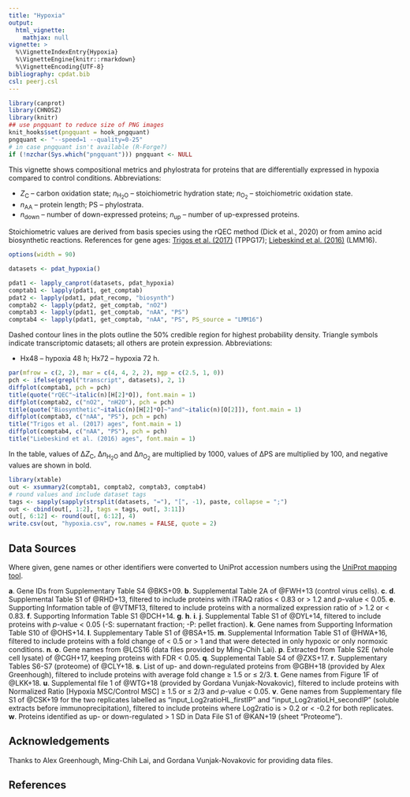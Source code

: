 ```yaml
---
title: "Hypoxia"
output:
  html_vignette:
    mathjax: null
vignette: >
  %\VignetteIndexEntry{Hypoxia}
  %\VignetteEngine{knitr::rmarkdown}
  %\VignetteEncoding{UTF-8}
bibliography: cpdat.bib
csl: peerj.csl
---
```


```r
library(canprot)
library(CHNOSZ)
library(knitr)
## use pngquant to reduce size of PNG images
knit_hooks$set(pngquant = hook_pngquant)
pngquant <- "--speed=1 --quality=0-25"
# in case pngquant isn't available (R-Forge?)
if (!nzchar(Sys.which("pngquant"))) pngquant <- NULL 
```

This vignette shows compositional metrics and phylostrata for proteins that are differentially expressed in hypoxia compared to control conditions.
Abbreviations:

  * <i>Z</i><sub>C</sub> &ndash; carbon oxidation state; <i>n</i><sub>H<sub>2</sub>O</sub> &ndash; stoichiometric hydration state; <i>n</i><sub>O<sub>2</sub></sub> &ndash; stoichiometric oxidation state.
  * <i>n</i><sub>AA</sub> &ndash; protein length; PS &ndash; phylostrata.
  * <i>n</i><sub>down</sub> &ndash; number of down-expressed proteins; <i>n</i><sub>up</sub> &ndash; number of up-expressed proteins.

Stoichiometric values are derived from basis species using the rQEC method (Dick et al., 2020) or from amino acid biosynthetic reactions.
References for gene ages: [Trigos et al. (2017)](https://doi.org/10.1073/pnas.1617743114) (TPPG17); [Liebeskind et al. (2016)](https://doi.org/10.1093/gbe/evw113) (LMM16).

```r
options(width = 90)
```

<style type="text/css">
body {
  max-width: 800px;
  margin-left: auto;
  margin-right: auto;
}
</style>

```r
datasets <- pdat_hypoxia()
```

```r
pdat1 <- lapply_canprot(datasets, pdat_hypoxia)
comptab1 <- lapply(pdat1, get_comptab)
pdat2 <- lapply(pdat1, pdat_recomp, "biosynth")
comptab2 <- lapply(pdat2, get_comptab, "nO2")
comptab3 <- lapply(pdat1, get_comptab, "nAA", "PS")
comptab4 <- lapply(pdat1, get_comptab, "nAA", "PS", PS_source = "LMM16")
```

Dashed contour lines in the plots outline the 50% credible region for highest probability density.
Triangle symbols indicate transcriptomic datasets; all others are protein expression.
Abbreviations:

  * Hx48 &ndash; hypoxia 48 h; Hx72 &ndash; hypoxia 72 h.

```r
par(mfrow = c(2, 2), mar = c(4, 4, 2, 2), mgp = c(2.5, 1, 0))
pch <- ifelse(grepl("transcript", datasets), 2, 1)
diffplot(comptab1, pch = pch)
title(quote("rQEC"~italic(n)[H[2]*O]), font.main = 1)
diffplot(comptab2, c("nO2", "nH2O"), pch = pch)
title(quote("Biosynthetic"~italic(n)[H[2]*O]~"and"~italic(n)[O[2]]), font.main = 1)
diffplot(comptab3, c("nAA", "PS"), pch = pch)
title("Trigos et al. (2017) ages", font.main = 1)
diffplot(comptab4, c("nAA", "PS"), pch = pch)
title("Liebeskind et al. (2016) ages", font.main = 1)
```

In the table, values of &Delta;<i>Z</i><sub>C</sub>, &Delta;<i>n</i><sub>H<sub>2</sub>O</sub> and &Delta;<i>n</i><sub>O<sub>2</sub></sub> are multiplied by 1000, values of &Delta;PS are multiplied by 100, and negative values are shown in bold.

```r
library(xtable)
out <- xsummary2(comptab1, comptab2, comptab3, comptab4)
# round values and include dataset tags
tags <- sapply(sapply(strsplit(datasets, "="), "[", -1), paste, collapse = ";")
out <- cbind(out[, 1:2], tags = tags, out[, 3:11])
out[, 6:12] <- round(out[, 6:12], 4)
write.csv(out, "hypoxia.csv", row.names = FALSE, quote = 2)
```

## Data Sources
Where given, gene names or other identifiers were converted to UniProt accession numbers using the <a href="https://www.uniprot.org/mapping/">UniProt mapping tool</a>.

<b>a</b>. Gene IDs from Supplementary Table S4 @BKS+09.
<b>b</b>. Supplemental Table 2A of @FWH+13 (control virus cells).
<b>c</b>. <b>d</b>. Supplemental Table S1 of @RHD+13, filtered to include proteins with iTRAQ ratios < 0.83 or > 1.2 and _p_-value < 0.05.
<b>e</b>. Supporting Information table of @VTMF13, filtered to include proteins with a normalized expression ratio of > 1.2 or < 0.83.
<b>f</b>. Supporting Information Table S1 @DCH+14.
<b>g</b>. <b>h</b>. <b>i</b>. <b>j</b>. Supplemental Table S1 of @DYL+14, filtered to include proteins with _p_-value < 0.05 (-S: supernatant fraction; -P: pellet fraction).
<b>k</b>. Gene names from Supporting Information Table S10 of @OHS+14.
<b>l</b>. Supplementary Table S1 of @BSA+15.
<b>m</b>. Supplemental Information Table S1 of @HWA+16, filtered to include proteins with a fold change of < 0.5 or > 1 and that were detected in only hypoxic or only normoxic conditions.
<b>n</b>. <b>o</b>. Gene names from @LCS16 (data files provided by Ming-Chih Lai).
<b>p</b>. Extracted from Table S2E (whole cell lysate) of @CGH+17, keeping proteins with FDR < 0.05.
<b>q</b>. Supplemental Table S4 of @ZXS+17.
<b>r</b>. Supplementary Tables S6-S7 (proteome) of @CLY+18.
<b>s</b>. List of up- and down-regulated proteins from @GBH+18 (provided by Alex Greenhough), filtered to include proteins with average fold change ≥ 1.5 or ≤ 2/3.
<b>t</b>. Gene names from Figure 1F of @LKK+18.
<b>u</b>. Supplemental file 1 of @WTG+18 (provided by Gordana Vunjak-Novakovic), filtered to include proteins with Normalized Ratio [Hypoxia MSC/Control MSC] ≥ 1.5 or ≤ 2/3 and _p_-value < 0.05.
<b>v</b>. Gene names from Supplementary file S1 of @CSK+19 for the two replicates labelled as "input_Log2ratioHL_firstIP" and "input_Log2ratioLH_secondIP" (soluble extracts before immunoprecipitation), filtered to include proteins where Log2ratio is > 0.2 or < -0.2 for both replicates.
<b>w</b>. Proteins identified as up- or down-regulated > 1 SD in Data File S1 of @KAN+19 (sheet "Proteome").

## Acknowledgements
Thanks to Alex Greenhough, Ming-Chih Lai, and Gordana Vunjak-Novakovic for providing data files.

## References
